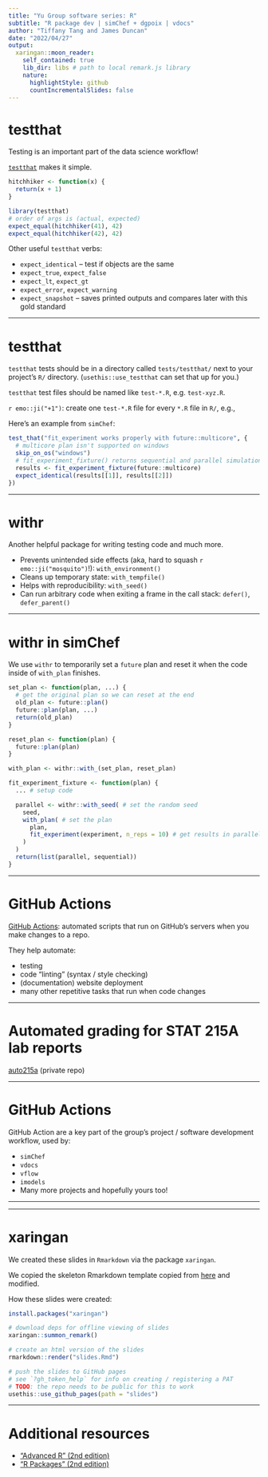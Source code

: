 ```yaml
---
title: "Yu Group software series: R"
subtitle: "R package dev | simChef + dgpoix | vdocs"
author: "Tiffany Tang and James Duncan"
date: "2022/04/27"
output:
  xaringan::moon_reader:
    self_contained: true
    lib_dir: libs # path to local remark.js library
    nature:
      highlightStyle: github
      countIncrementalSlides: false
---
```


# testthat

Testing is an important part of the data science workflow!

[`testthat`](https://testthat.r-lib.org/) makes it simple.

```r
hitchhiker <- function(x) {
  return(x + 1)
}

library(testthat)
# order of args is (actual, expected)
expect_equal(hitchhiker(41), 42)
expect_equal(hitchhiker(42), 42)
```

Other useful `testthat` verbs:

* `expect_identical` -- test if objects are the same
* `expect_true`, `expect_false`
* `expect_lt`, `expect_gt`
* `expect_error`, `expect_warning`
* `expect_snapshot` -- saves printed outputs and compares later with this gold standard

---

# testthat

`testthat` tests should be in a directory called `tests/testthat/` next to your
project's `R/` directory. (`usethis::use_testthat` can set that up for you.) 

`testthat` test files should be named like `test-*.R`, e.g. `test-xyz.R`.

`r emo::ji("+1")`: create one `test-*.R` file for every `*.R` file in `R/`, e.g.,

Here's an example from `simChef`:
```r
test_that("fit_experiment works properly with future::multicore", {
  # multicore plan isn't supported on windows
  skip_on_os("windows")
  # fit_experiment_fixture() returns sequential and parallel simulation results
  results <- fit_experiment_fixture(future::multicore)
  expect_identical(results[[1]], results[[2]])
})
```

---

# withr

Another helpful package for writing testing code and much more.

* Prevents unintended side effects (aka, hard to squash `r emo::ji("mosquito")`!): `with_environment()`
* Cleans up temporary state: `with_tempfile()`
* Helps with reproducibility: `with_seed()`
* Can run arbitrary code when exiting a frame in the call stack: `defer()`, `defer_parent()`

---

# withr in simChef

We use `withr` to temporarily set a `future` plan and reset it when the code
inside of `with_plan` finishes.

```r
set_plan <- function(plan, ...) {
  # get the original plan so we can reset at the end
  old_plan <- future::plan()
  future::plan(plan, ...)
  return(old_plan)
}

reset_plan <- function(plan) {
  future::plan(plan)
}

with_plan <- withr::with_(set_plan, reset_plan)

fit_experiment_fixture <- function(plan) {
  ... # setup code

  parallel <- withr::with_seed( # set the random seed
    seed,
    with_plan( # set the plan
      plan,
      fit_experiment(experiment, n_reps = 10) # get results in parallel
    )
  )
  return(list(parallel, sequential))
}
```

---

# GitHub Actions

[GitHub Actions](https://docs.github.com/en/actions): automated scripts that run
on GitHub's servers when you make changes to a repo.

They help automate:

* testing
* code "linting" (syntax / style checking)
* (documentation) website deployment
* many other repetitive tasks that run when code changes

---

# Automated grading for STAT 215A lab reports

[auto215a](https://github.com/Yu-Group/auto215a/) (private repo)



---

# GitHub Actions

GitHub Action are a key part of the group's project / software development
workflow, used by:

* `simChef`
* `vdocs`
* `vflow`
* `imodels`
* Many more projects and hopefully yours too!

---

---

# xaringan

We created these slides in `Rmarkdown` via the package `xaringan`.

We copied the skeleton Rmarkdown template copied from
[here](https://bookdown.org/yihui/rmarkdown/xaringan-start.html) and modified.

How these slides were created:

```r
install.packages("xaringan")

# download deps for offline viewing of slides
xaringan::summon_remark()

# create an html version of the slides
rmarkdown::render("slides.Rmd")

# push the slides to GitHub pages
# see `?gh_token_help` for info on creating / registering a PAT
# TODO: the repo needs to be public for this to work
usethis::use_github_pages(path = "slides")
```

---

# Additional resources

* ["Advanced R" (2nd edition)](https://adv-r.hadley.nz)
* ["R Packages" (2nd edition)](https://r-pkgs.org/)
